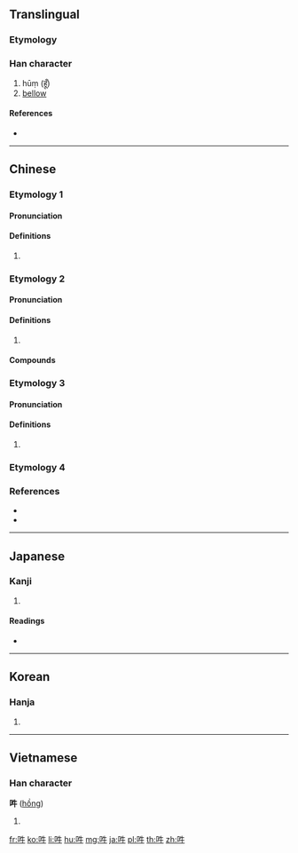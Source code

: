 {{character info/new}}
==Translingual==

===Etymology===
{{rfe|lang=mul}}

===Han character===
{{Han char|rn=30|rad=口|as=04|sn=7|four=65000|canj=RHQ|ids=⿰口牛}}

# hūṃ ([[हूँ]])
# [[bellow]]

====References====
* {{Han ref|kx=0180.020|dkj=03378|dj=0398.010|hdz=10589.060|uh=543D|ud=21565|bh=CAA1|bd=51873}}

----

==Chinese==

===Etymology 1===
{{zh-forms}}

====Pronunciation====
{{zh-pron
|m=óu
|c=hau1,hau2
|mc=y
|oc=y
|cat=
}}

====Definitions====
{{zh-hanzi}}

# {{zh-only|吽牙}}

===Etymology 2===
{{zh-forms}}

====Pronunciation====
{{zh-pron
|m=hōng
|c=hung1
|mc=
|oc=
|cat=
}}

====Definitions====
{{zh-hanzi}}

# {{rfdef|zh}}

====Compounds====
{{zh-der|阿吽}}

===Etymology 3===
{{zh-forms}}

====Pronunciation====
{{zh-pron
|c=ngau6
|cat=
}}

====Definitions====
{{zh-hanzi}}

# {{rfdef|zh}}

===Etymology 4===
{{zh-see|吼|v}}

===References===
* {{R:twedu|C01034}}
* {{R:yue:Hanzi}}

----

==Japanese==

===Kanji===
{{ja-kanji|grade=|rs=口04}}

# {{defn|lang=ja|sort=口04}}

====Readings====
* {{ja-readings|on=[[いん]] (in), [[ごう]] (gō), [[うん]] (un)|kun=[[ほえる]] (hoeru)}}

----

==Korean==

===Hanja===
{{ko-hanja|hangeul=[[후]], [[음]], [[우]]|rv=hu, eum, u|mr=hu, ŭm, u}}

# {{defn|lang=ko|sort=口04}}

----

==Vietnamese==

===Han character===
'''吽''' ([[hồng]])<!--vi:Wiktionary also gives ẩu, hống, ngâu, and oanh; are these all valid readings?-->

# {{defn|lang=vi|sort=口04}}

[[fr:吽]]
[[ko:吽]]
[[li:吽]]
[[hu:吽]]
[[mg:吽]]
[[ja:吽]]
[[pl:吽]]
[[th:吽]]
[[zh:吽]]